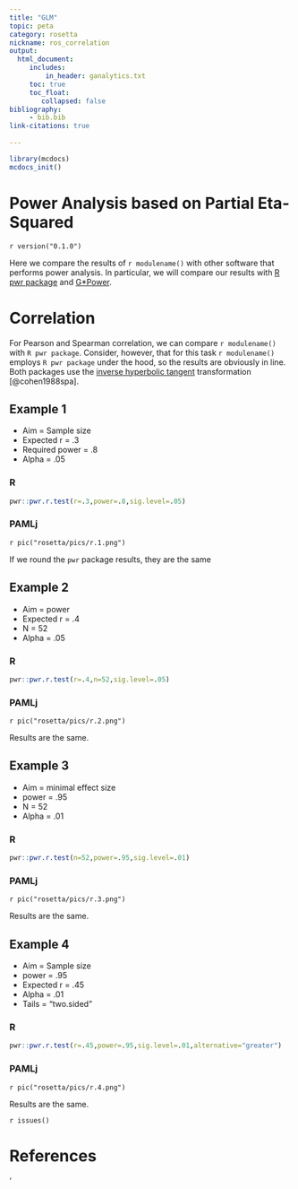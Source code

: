 ```yaml
---
title: "GLM"
topic: peta
category: rosetta
nickname: ros_correlation
output: 
  html_document:
     includes:
         in_header: ganalytics.txt
     toc: true
     toc_float:
        collapsed: false
bibliography: 
     - bib.bib
link-citations: true
        
---
```



```r
library(mcdocs)
mcdocs_init()
```

# Power Analysis based on Partial Eta-Squared

`r version("0.1.0")` 

Here we compare the results of `r modulename()` with other software that performs power analysis. In particular, we will compare our
results with [R pwr package](https://cran.r-project.org/web/packages/pwr/pwr.pdf) and [G*Power](https://www.psychologie.hhu.de/arbeitsgruppen/allgemeine-psychologie-und-arbeitspsychologie/gpower). 


# Correlation

For Pearson and Spearman correlation, we can compare `r modulename()` with `R pwr package`. Consider, however, that for this task `r modulename()` employs `R pwr package` under the hood, so the results are obviously in line. Both packages use the  [inverse hyperbolic tangent](https://en.wikipedia.org/wiki/Inverse_hyperbolic_functions#atanh) transformation [@cohen1988spa].

## Example 1

*   Aim = Sample size 
*   Expected r = .3
*   Required power = .8
*   Alpha = .05

    
### R

```r

pwr::pwr.r.test(r=.3,power=.8,sig.level=.05)

```

### PAMLj

`r pic("rosetta/pics/r.1.png")`

If we round the `pwr` package results, they are the same

## Example 2

*   Aim = power
*   Expected r = .4
*   N = 52
*   Alpha = .05

    
### R


```r

pwr::pwr.r.test(r=.4,n=52,sig.level=.05)

```

### PAMLj

`r pic("rosetta/pics/r.2.png")`

Results are the same.

## Example 3

*   Aim = minimal effect size
*   power = .95
*   N = 52
*   Alpha = .01

### R


```r

pwr::pwr.r.test(n=52,power=.95,sig.level=.01)

```

### PAMLj

`r pic("rosetta/pics/r.3.png")`

Results are the same.

## Example 4

*   Aim = Sample size
*   power = .95
*   Expected r = .45
*   Alpha = .01
*   Tails = "two.sided"

### R


```r

pwr::pwr.r.test(r=.45,power=.95,sig.level=.01,alternative="greater")

```

### PAMLj

`r pic("rosetta/pics/r.4.png")`

Results are the same.



`r issues()`

# References
'